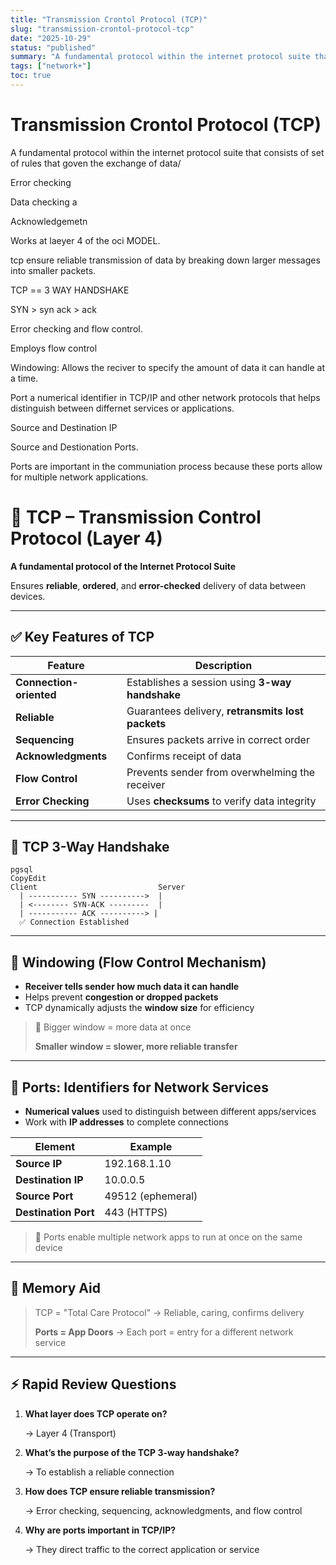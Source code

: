 ```yaml
---
title: "Transmission Crontol Protocol (TCP)"
slug: "transmission-crontol-protocol-tcp"
date: "2025-10-29"
status: "published"
summary: "A fundamental protocol within the internet protocol suite that consists of set of rules that goven the exchange of data/"
tags: ["network+"]
toc: true
---
```


# Transmission Crontol Protocol (TCP)

A fundamental protocol within the internet protocol suite that consists of set of rules that goven the exchange of data/

Error checking 

Data checking a

Acknowledgemetn 

Works at laeyer 4 of the oci MODEL. 

tcp ensure reliable transmission of data by breaking down larger messages into smaller packets. 

TCP == 3 WAY HANDSHAKE 

SYN > syn ack > ack 

Error checking and flow control. 

Employs flow control 

Windowing: Allows the reciver to specify the amount of data it can handle at a time.

Port a numerical identifier in TCP/IP and other network protocols that helps distinguish between differnet services or applications. 

Source and Destination IP 

Source and Destionation Ports. 

Ports are important in the communiation process because these ports allow for multiple network applications. 

# 🔁 TCP – Transmission Control Protocol (Layer 4)

**A fundamental protocol of the Internet Protocol Suite**

Ensures **reliable**, **ordered**, and **error-checked** delivery of data between devices.

---

## ✅ Key Features of TCP

| Feature | Description |
| --- | --- |
| **Connection-oriented** | Establishes a session using **3-way handshake** |
| **Reliable** | Guarantees delivery, **retransmits lost packets** |
| **Sequencing** | Ensures packets arrive in correct order |
| **Acknowledgments** | Confirms receipt of data |
| **Flow Control** | Prevents sender from overwhelming the receiver |
| **Error Checking** | Uses **checksums** to verify data integrity |

---

## 🤝 TCP 3-Way Handshake

```
pgsql
CopyEdit
Client                           Server
  | ----------- SYN ---------->  |
  | <-------- SYN-ACK ---------  |
  | ----------- ACK ----------> |
  ✅ Connection Established

```

---

## 🔳 Windowing (Flow Control Mechanism)

- **Receiver tells sender how much data it can handle**
- Helps prevent **congestion or dropped packets**
- TCP dynamically adjusts the **window size** for efficiency

> 🧠 Bigger window = more data at once
> 
> 
> **Smaller window = slower, more reliable transfer**
> 

---

## 🔢 Ports: Identifiers for Network Services

- **Numerical values** used to distinguish between different apps/services
- Work with **IP addresses** to complete connections

| Element | Example |
| --- | --- |
| **Source IP** | 192.168.1.10 |
| **Destination IP** | 10.0.0.5 |
| **Source Port** | 49512 (ephemeral) |
| **Destination Port** | 443 (HTTPS) |

> 🔑 Ports enable multiple network apps to run at once on the same device
> 

---

## 🧠 Memory Aid

> TCP = "Total Care Protocol" → Reliable, caring, confirms delivery
> 
> 
> **Ports = App Doors** → Each port = entry for a different network service
> 

---

## ⚡ Rapid Review Questions

1. **What layer does TCP operate on?**
    
    → Layer 4 (Transport)
    
2. **What’s the purpose of the TCP 3-way handshake?**
    
    → To establish a reliable connection
    
3. **How does TCP ensure reliable transmission?**
    
    → Error checking, sequencing, acknowledgments, and flow control
    
4. **Why are ports important in TCP/IP?**
    
    → They direct traffic to the correct application or service